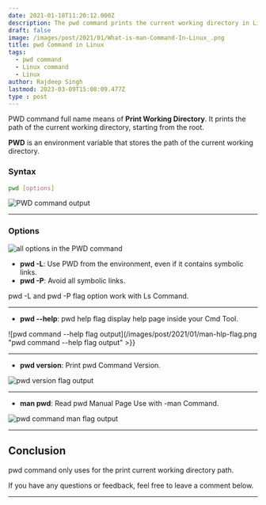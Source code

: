 ```yaml
---
date: 2021-01-18T11:20:12.000Z
description: The pwd command prints the current working directory in Linux.
draft: false
image: /images/post/2021/01/What-is-man-Command-In-Linux_.png
title: pwd Command in Linux
tags:
  - pwd command
  - Linux command
  - Linux
author: Rajdeep Singh
lastmod: 2023-03-09T15:08:09.477Z
type : post
---
```


PWD command full name means of **Print Working Directory**. It prints the path
of the current working directory, starting from the root.

**PWD** is an environment variable that stores the path of the current working
directory.

### Syntax

```bash
pwd [options]
```

![PWD command output](/images/post/2021/01/pwd.png "PWD command output")

---

### Options

![all options in the PWD command](/images/post/2021/01/man-command-opions.png "all options in the PWD command")

- **pwd -L**: Use PWD from the environment, even if it contains symbolic links.
- **pwd -P**: Avoid all symbolic links.

<Alert color="blue">
pwd -L and pwd -P flag option work with Ls Command.
</Alert>

---

- **pwd --help**: pwd help flag display help page inside your Cmd Tool.

![pwd command --help flag output](/images/post/2021/01/man-hlp-flag.png "pwd command --help flag output" >}}

---

- **pwd version**: Print pwd Command Version.

![pwd version flag output](/images/post/2021/01/pwd-version.png "pwd version flag output")

---

- **man pwd**: Read pwd Manual Page Use with -man Command.

![pwd command man flag output](/images/post/2021/01/pwd-man-1.png "pwd command man flag output")

---

## Conclusion

pwd command only uses for the print current working directory path.

If you have any questions or feedback, feel free to leave a comment below.

---
